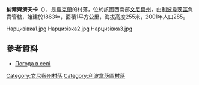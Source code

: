 {{coord|49|15|50|N|28|58|37|E|scale:30000|display=title}}

'''納爾齊濟夫卡'''（{{lang-uk|Нарцизівка}}），是[[烏克蘭|烏克蘭]]的村落，位於該國西南部[[文尼察州|文尼察州]]，由[[利波韋茨區|利波韋茨區]]負責管轄，始建於1863年，面積1平方公里，海拔高度255米，2001年人口285。

<gallery>
Нарцизівка1.jpg
Нарцизівка2.jpg
Нарцизівка3.jpg
</gallery>

==參考資料==
* [http://weather.in.ua/ua/vinnickaja/16632 Погода в селі ]

[[Category:文尼察州村落|Category:文尼察州村落]]
[[Category:利波韋茨區村落|Category:利波韋茨區村落]]


{{Vinnytsia-geo-stub}}